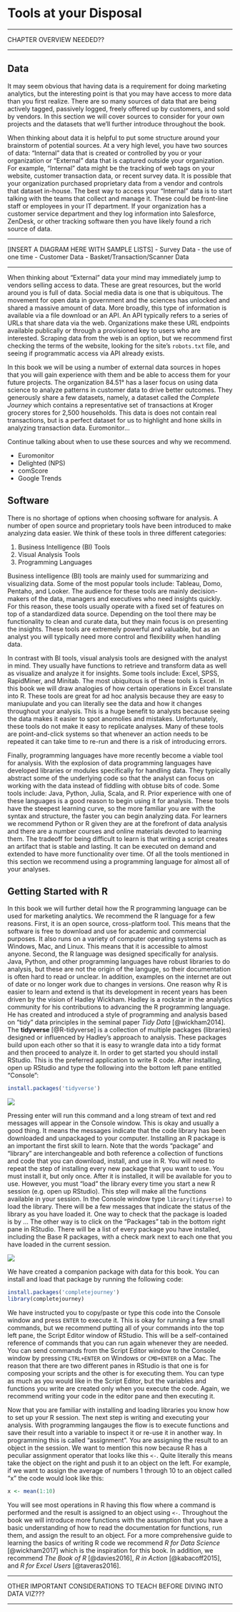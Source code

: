 # Tools at your Disposal {#tools}

***
CHAPTER OVERVIEW NEEDED??

***

## Data

It may seem obvious that having data is a requirement for doing marketing analytics, 
but the interesting point is that you may have access to more data than you first 
realize. There are so many sources of data that are being actively tagged, passively 
logged, freely offered up by customers, and sold by vendors. In this section we will 
cover sources to consider for your own projects and the datasets that we'll further 
introduce throughout the book. 

When thinking about data it is helpful to put some structure around your brainstorm 
of potential sources. At a very high level, you have two sources of data: "Internal" 
data that is created or controlled by you or your organization or "External" data 
that is captured outside your organization. For example, "Internal" data might be 
the tracking of web tags on your website, customer transaction data, or recent survey 
data. It is possible that your organization purchased proprietary data from a vendor 
and controls that dataset in-house. The best way to access your "Internal" data is 
to start talking with the teams that collect and manage it. These could be front-line 
staff or employees in your IT department. If your organization has a customer service 
department and they log information into Salesforce, ZenDesk, or other tracking software 
then you have likely found a rich source of data. 

***
[INSERT A DIAGRAM HERE WITH SAMPLE LISTS]
 - Survey Data - the use of one time
 - Customer Data
 - Basket/Transaction/Scanner Data
 
 ***

When thinking about "External" data your mind may immediately jump to vendors selling 
access to data. These are great resources, but the world around you is full of data. 
Social media data is one that is ubiquitous. The movement for open data in government 
and the sciences has unlocked and shared a massive amount of data. More broadly, this 
type of information is available via a file download or an API. An API typically refers 
to a series of URLs that share data via the web. Organizations make these URL endpoints 
available publically or through a provisioned key to users who are interested. Scraping 
data from the web is an option, but we recommend first checking the terms of the website, 
looking for the site's `robots.txt` file, and seeing if programmatic access via API 
already exists.

In this book we will be using a number of external data sources in hopes that you 
will gain experience with them and be able to access them for your future projects. 
The organization 84.51&deg; has a laser focus on using data science to analyze 
patterns in customer data to drive better outcomes. They generously share a few 
datasets, namely, a dataset called the *Complete Journey* which contains a representative 
set of transactions at Kroger grocery stores for 2,500 households. This data is does 
not contain real transactions, but is a perfect dataset for us to highlight and hone 
skills in analyzing transaction data. Euromonitor...

Continue talking about when to use these sources and why we recommend.

 - Euromonitor
 - Delighted (NPS)
 - comScore
 - Google Trends

## Software

There is no shortage of options when choosing software for analysis. A number of
open source and proprietary tools have been introduced to make analyzing data easier. 
We think of these tools in three different categories:  

  1. Business Intelligence (BI) Tools
  2. Visual Analysis Tools
  3. Programming Languages  

Business intelligence (BI) tools are mainly used for summarizing and visualizing 
data. Some of the most popular tools include: Tableau, Domo, Pentaho, and Looker. 
The audience for these tools are mainly decision-makers of the data, managers and 
executives who need insights quickly. For this reason, these tools usually operate 
with a fixed set of features on top of a standardized data source. Depending on the 
tool there may be functionality to clean and curate data, but they main focus is on 
presenting the insights. These tools are extremely powerful and valuable, but as an 
analyst you will typically need more control and flexibility when handling data.  

In contrast with BI tools, visual analysis tools are designed with the analyst in mind. 
They usually have functions to retrieve and transform data as well as visualize and 
analyze it for insights. Some tools include: Excel, SPSS, RapidMiner, and Minitab. 
The most ubiquitous is of these tools is Excel. In this book we will draw analogies 
of how certain operations in Excel translate into R. These tools are great for ad hoc 
analysis because they are easy to maniupulate and you can literally see the data 
and how it changes throughout your analysis. This is a huge benefit to analysts 
because seeing the data makes it easier to spot anomolies and mistakes. Unfortunately, 
these tools do not make it easy to replicate analyses. Many of these tools are point-and-click 
systems so that whenever an action needs to be repeated it can take time to re-run and 
there is a risk of introducing errors.  

Finally, programming languages have more recently become a viable tool for analysis. 
With the explosion of data programming languages have developed libraries or modules 
specifically for handling data. They typically abstract some of the underlying code so 
that the analyst can focus on working with the data instead of fiddling with obtuse 
bits of code. Some tools include: Java, Python, Julia, Scala, and R. Prior experience 
with one of these languages is a good reason to begin using it for analysis. These 
tools have the steepest learning curve, so the more familiar you are with the syntax 
and structure, the faster you can begin analyzing data. For learners we recommend 
Python or R given they are at the forefront of data analysis and there are a number 
courses and online materials devoted to learning them. The tradeoff for being difficult 
to learn is that writing a script creates an artifact that is stable and lasting. It 
can be executed on demand and extended to have more functionality over time. Of all 
the tools mentioned in this section we recommend using a programming language for 
almost all of your analyses.  

## Getting Started with R

In this book we will further detail how the R programming language can be used for 
marketing analytics. We recommend the R language for a few reasons. First, it is 
an open source, cross-platform tool. This means that the software is free to download 
and use for academic and commercial purposes. It also runs on a variety of computer 
operating systems such as Windows, Mac, and Linux. This means that it is accessible 
to almost anyone. Second, the R language was designed specifically for analysis. 
Java, Python, and other programming languages have robust libraries to do analysis, 
but these are not the origin of the languge, so their documentation is often hard to 
read or unclear. In addition, examples on the internet are out of date or no longer 
work due to changes in versions. One reason why R is easier to learn and extend is 
that its development in recent years has been driven by the vision of Hadley Wickham. 
Hadley is a rockstar in the analytics community for his contributions to advancing 
the R programming language. He has created and introduced a style of programming and 
analysis based on "tidy" data principles in the seminal paper *Tidy Data* [@wickham2014]. 
The **tidyverse** [@R-tidyverse] is a collection of multiple packages (libraries) designed 
or influenced by Hadley's approach to analysis. These packages build upon each other 
so that it is easy to wrangle data into a tidy format and then proceed to analyze it. 
In order to get started you should install RStudio. This is the preferred application 
to write R code. After installing, open up RStudio and type the following into the 
bottom left pane entitled "Console":

```r
install.packages('tidyverse')
```

![](images/ch2-installing-tidyverse.png)

Pressing enter will run this command and a long stream of text and red messages 
will appear in the Console window. This is okay and usually a good thing. It means 
the messages indicate that the code library has been downloaded and unpackaged to 
your computer. Installing an R package is an important the first skill to learn. 
Note that the words "package" and "library" are interchangeable and both reference 
a collection of functions and code that you can download, install, and use in R. 
You will need to repeat the step of installing every new package that you want to use. 
You must install it, but only once. After it is installed, it will be available for 
you to use. However, you must "load" the library every time you start a new R session 
(e.g. open up RStudio). This step will make all the functions available in your session. 
In the Console window type `library(tidyverse)` to load the library. There will 
be a few messages that indicate the status of the library as you have loaded it. 
One way to check that the package is loaded is by ... The other way is to click 
on the "Packages" tab in the bottom right pane in RStudio. There will be a list 
of every package you have installed, including the Base R packages, with a check 
mark next to each one that you have loaded in the current session.

![](images/ch2-package-loaded.png)

We have created a companion package with data for this book. You can install and 
load that package by running the following code: 

```r
install.packages('completejourney')
library(completejourney)
```

We have instructed you to copy/paste or type this code into the Console window 
and press `ENTER` to execute it. This is okay for running a few small commands, 
but we recommend putting all of your commands into the top left pane, the Script Editor 
window of RStudio. This will be a self-contained reference of commands that you can 
run again whenever they are needed. You can send commands from the Script Editor 
window to the Console window by pressing `CTRL+ENTER` on Windows or `CMD+ENTER` 
on a Mac. The reason that there are two different panes in RStudio is that one 
is for composing your scripts and the other is for executing them. You can type 
as much as you would like in the Script Editor, but the variables and functions 
you write are created only when you execute the code. Again, we recommend writing 
your code in the editor pane and then executing it.

Now that you are familiar with installing and loading libraries you know how to 
set up your R session. The next step is writing and executing your analysis. With 
programming langauges the flow is to execute functions and save their result into 
a variable to inspect it or re-use it in another way. In programming this is called 
"assignment". You are assigning the result to an object in the session. We want to 
mention this now because R has a peculiar assignment operator that looks like this `<-`. 
Quite literally this means take the object on the right and push it to an object 
on the left. For example, if we want to assign the average of numbers 1 through 10 
to an object called "x" the code would look like this: 

```r
x <- mean(1:10)
```

You will see most operations in R having this flow where a command is performed 
and the result is assigned to an object using `<-`. Throughout the book we will 
introduce more functions with the assumption that you have a basic understanding 
of how to read the documentation for functions, run them, and assign the result 
to an object. For a more comprehensive guide to learning the basics of writing R 
code we recommend *R for Data Science* [@wickham2017] which is the inspiration for 
this book. In addition, we recommend *The Book of R* [@davies2016], *R in Action* 
[@kabacoff2015], and *R for Excel Users* [@taveras2016].

**** 
OTHER IMPORTANT CONSIDERATIONS TO TEACH BEFORE DIVING INTO DATA VIZ???  

****
